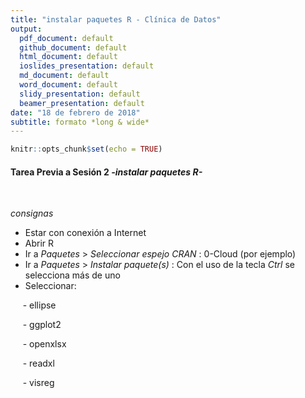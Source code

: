```yaml
---
title: "instalar paquetes R - Clínica de Datos"
output:
  pdf_document: default
  github_document: default
  html_document: default
  ioslides_presentation: default
  md_document: default
  word_document: default
  slidy_presentation: default
  beamer_presentation: default
date: "18 de febrero de 2018"
subtitle: formato *long & wide*
---
```

\pagenumbering{gobble}
\pagenumbering{arabic} 
\setlength{\parskip}{2pt}

```r
knitr::opts_chunk$set(echo = TRUE)
```

#### Tarea Previa a Sesión 2 _-instalar paquetes R-_
&nbsp;

_consignas_
&nbsp;

- Estar con conexión a Internet
- Abrir R 
- Ir a *Paquetes* > *Seleccionar espejo CRAN* : 0-Cloud (por ejemplo) 
- Ir a *Paquetes* > *Instalar paquete(s)* : Con el uso de la tecla _Ctrl_ se selecciona más de uno
- Seleccionar:

&nbsp;&nbsp;&nbsp;&nbsp;  - ellipse

&nbsp;&nbsp;&nbsp;&nbsp;  - ggplot2

&nbsp;&nbsp;&nbsp;&nbsp;  - openxlsx

&nbsp;&nbsp;&nbsp;&nbsp;  - readxl

&nbsp;&nbsp;&nbsp;&nbsp;  - visreg

&nbsp;



